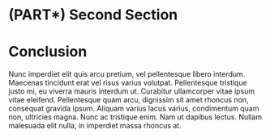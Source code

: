 # (PART\*) Second Section

# Conclusion

Nunc imperdiet elit quis arcu pretium, vel pellentesque libero interdum. Maecenas tincidunt erat vel risus varius volutpat. Pellentesque tristique justo mi, eu viverra mauris interdum ut. Curabitur ullamcorper vitae ipsum vitae eleifend. Pellentesque quam arcu, dignissim sit amet rhoncus non, consequat gravida ipsum. Aliquam varius lacus varius, condimentum quam non, ultricies magna. Nunc ac tristique enim. Nam ut dapibus lectus. Nullam malesuada elit nulla, in imperdiet massa rhoncus at.